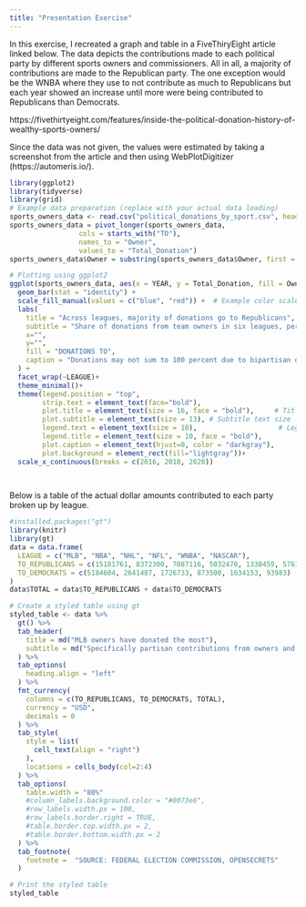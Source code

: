 ```yaml
---
title: "Presentation Exercise"
---
```


In this exercise, I recreated a graph and table in a FiveThiryEight article linked below. The data depicts the contributions made to each political party by different sports owners and commissioners. All in all, a majority of contributions are made to the Republican party. The one exception would be the WNBA where they use to not contribute as much to Republicans but each year showed an increase until more were being contributed to Republicans than Democrats.

https://fivethirtyeight.com/features/inside-the-political-donation-history-of-wealthy-sports-owners/

Since the data was not given, the values were estimated by taking a screenshot from the article and then using WebPlotDigitizer (https://automeris.io/).

```r
library(ggplot2)
library(tidyverse)
library(grid)
# Example data preparation (replace with your actual data loading)
sports_owners_data <- read.csv("political_donations_by_sport.csv", header = TRUE)
sports_owners_data = pivot_longer(sports_owners_data, 
                 cols = starts_with("TO"),
                 names_to = "Owner",
                 values_to = "Total_Donation")
sports_owners_data$Owner = substring(sports_owners_data$Owner, first = 4)

# Plotting using ggplot2
ggplot(sports_owners_data, aes(x = YEAR, y = Total_Donation, fill = Owner)) +
  geom_bar(stat = "identity") +
  scale_fill_manual(values = c("blue", "red")) +  # Example color scale, replace as needed
  labs(
    title = "Across leagues, majority of donations go to Republicans",
    subtitle = "Share of donations from team owners in six leagues, per year, league and party",
    x="",
    y="",
    fill = "DONATIONS TO",
    caption = "Donations may not sum to 100 percent due to bipartisan donations."
  ) +
  facet_wrap(~LEAGUE)+
  theme_minimal()+
  theme(legend.position = "top", 
        strip.text = element_text(face="bold"),
        plot.title = element_text(size = 16, face = "bold"),     # Title text size and bold
        plot.subtitle = element_text(size = 13), # Subtitle text size 
        legend.text = element_text(size = 10),                    # Legend text size
        legend.title = element_text(size = 10, face = "bold"),
        plot.caption = element_text(hjust=0, color = "darkgray"),
        plot.background = element_rect(fill="lightgray"))+
  scale_x_continuous(breaks = c(2016, 2018, 2020)) 

  

```

Below is a table of the actual dollar amounts contributed to each party broken up by league.

```r
#installed.packages("gt")
library(knitr)
library(gt)
data = data.frame(
  LEAGUE = c("MLB", "NBA", "NHL", "NFL", "WNBA", "NASCAR"),
  TO_REPUBLICANS = c(15181761, 8372300, 7087116, 5032470, 1338459, 576110),
  TO_DEMOCRATS = c(5184604, 2641487, 1726733, 873500, 1634153, 93983)
)
data$TOTAL = data$TO_REPUBLICANS + data$TO_DEMOCRATS

# Create a styled table using gt
styled_table <- data %>%
  gt() %>%
  tab_header(
    title = md("MLB owners have donated the most"),
    subtitle = md("Specifically partisan contributions from owners and commissioners in the NFL, NBA, WNBA, NHL, MLB, and NASCAR, by party, 2016-2020")
  ) %>%
  tab_options(
    heading.align = "left"
  ) %>% 
  fmt_currency(
    columns = c(TO_REPUBLICANS, TO_DEMOCRATS, TOTAL),
    currency = "USD",
    decimals = 0
  ) %>%
  tab_style(
    style = list(
      cell_text(align = "right")
    ),
    locations = cells_body(col=2:4)
  ) %>%
  tab_options(
    table.width = "80%"
    #column_labels.background.color = "#0073e6",
    #row_labels.width.px = 100,
    #row_labels.border.right = TRUE,
    #table.border.top.width.px = 2,
    #table.border.bottom.width.px = 2
  ) %>% 
  tab_footnote(
    footnote =  "SOURCE: FEDERAL ELECTION COMMISSION, OPENSECRETS"
  )

# Print the styled table
styled_table


```

